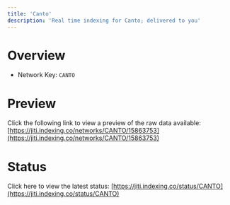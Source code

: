 ```yaml
---
title: 'Canto'
description: 'Real time indexing for Canto; delivered to you'
---
```


# Overview
- Network Key: `CANTO`

# Preview
Click the following link to view a preview of the raw data available: [https://jiti.indexing.co/networks/CANTO/15863753](https://jiti.indexing.co/networks/CANTO/15863753)

# Status
Click here to view the latest status: [https://jiti.indexing.co/status/CANTO](https://jiti.indexing.co/status/CANTO)

